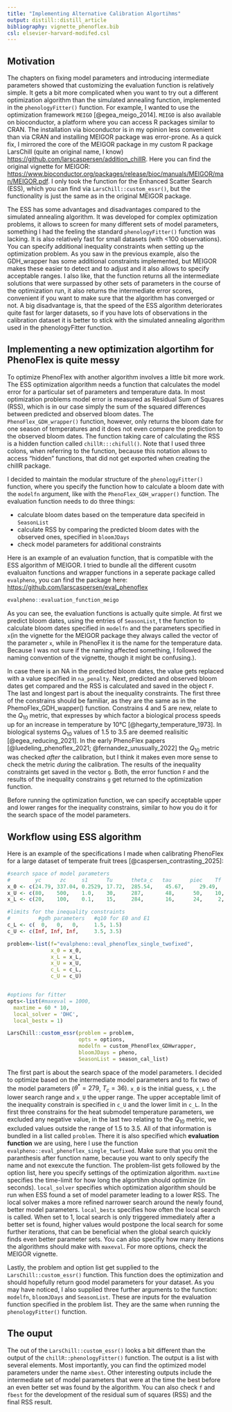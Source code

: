 ```yaml
---
title: "Implementing Alternative Calibration Algortihms"
output: distill::distill_article
bibliography: vignette_phenoflex.bib
csl: elsevier-harvard-modifed.csl
---
```


## Motivation

The chapters on fixing model parameters and introducing intermediate parameters showed that customizing the evaluation function is relatively simple. It gets a bit more complicated when you want to try out a different optimization algorithm than the simulated annealing function, implemented in the `phenologyFitter()` function. For example, I wanted to use the optimization framework `MEIGO` [@egea_meigo_2014]. `MEIGO` is also available on bioconductor, a platform where you can access R packages similar to CRAN. The installation via bioconductor is in my opinion less convenient than via CRAN and installing MEIGOR package was error-prone. As a quick fix, I mirrored the core of the MEIGOR package in my custom R package LarsChill (quite an original name, I know) <https://github.com/larscaspersen/addition_chillR>. Here you can find the original vignette for MEIGOR: <https://www.bioconductor.org/packages/release/bioc/manuals/MEIGOR/man/MEIGOR.pdf>. I only took the function for the Enhanced Scatter Search (ESS), which you can find via `LarsChill::custom_essr()`, but the functionality is just the same as in the original MEIGOR package. 

The ESS has some advantages and disadvantages compared to the simulated annealing algorithm. It was developed for complex optimization problems, it allows to screen for many different sets of model parameters, something I had the feeling the standard `phenologyFitter()` function was lacking. It is also relatively fast for small datasets (with <100 observations). You can specify additional inequality constraints when setting up the optimization problem. As you saw in the previous example, also the GDH_wrapper has some additional constraints implemented, but MEIGOR makes these easier to detect and to adjust and it also allows to specify acceptable ranges. I also like, that the function returns all the intermediate solutions that were surpassed by other sets of parameters in the course of the optimization run, it also returns the intermediate error scores, convenient if you want to make sure that the algorithm has converged or not. A big disadvantage is, that the speed of the ESS algorithm deteriorates quite fast for larger datasets, so if you have lots of observations in the calibration dataset it is better to stick with the simulated annealing algorithm used in the phenologyFitter function. 

## Implementing a new optimization algortihm for PhenoFlex is quite messy

To optimize PhenoFlex with another algorithm involves a little bit more work. The ESS optimization algorithm needs a function that calculates the model error for a particular set of parameters and temperature data. In most optimization problems model error is measured as Residual Sum of Squares (RSS), which is in our case simply the sum of the squared differences between predicted and observed bloom dates. The `PhenoFlex_GDH_wrapper()` function, however, only returns the bloom date for one season of temperatures and it does not even compare the prediction to the observed bloom dates. The function taking care of calculating the RSS is a hidden function called `chillR:::chifull()`. Note that I used three colons, when referring to the function, because this notation allows to access "hidden" functions, that did not get exported when creating the chillR package.  

I decided to maintain the modular structure of the `phenologyFitter()` function, where you specify the function how to calculate a bloom date with the `modelfn` argument, like with the `PhenoFlex_GDH_wrapper()` function. The evaluation function needs to do three things: 

- calculate bloom dates based on the temperature data specifeid in `SeasonList`
- calculate RSS by comparing the predicted bloom dates with the observed ones, specified in `bloomJDays`
- check model parameters for additional constraints

Here is an example of an evaluation function, that is compatible with the ESS algorithm of MEIGOR. I tried to 
bundle all the different cusotm evaluaiton functions and wrapper functions in a seperate package called
`evalpheno`, you can find the package here: <https://github.com/larscaspersen/eval_phenoflex>

```r
evalpheno::evaluation_function_meigo
```

As you can see, the evaluation functions is actually quite simple. At first we predict bloom dates, using the entries of `SeasonList`, t the function to calculate bloom dates specified in `modelfn` and the parameters specified in `x`(in the vignette for the MEIGOR package they always called the vector of the parameter `x`, while in PhenoFlex it is the name for the temperature data. Because I was not sure if the naming affected something, I followed the naming convention of the vignette, though it might be confusing.).

In case there is an NA in the predicted bloom dates, the value gets replaced with a value specified in `na_penalty`. Next, predicted and observed bloom dates get compared and the RSS is calculated and saved in the object `F`. The last and longest part is about the inequality constraints. The first three of the constrains should be familiar, as they are the same as in the PhemoFlex_GDH_wapper() function. Constrains 4 and 5 are new, relate to the $Q_{10}$ metric, that expresses by which factor a biological process speeds up for an increase in temperature by 10°C [@hegarty_temperature_1973]. In biological systems $Q_{10}$ values of 1.5 to 3.5 are deemed realisitic [@egea_reducing_2021]. In the early PhenoFlex papers [@luedeling_phenoflex_2021; @fernandez_unusually_2022] the $Q_{10}$ metric was checked *after* the calibration, but I think it makes even more sense to check the metric *during* the calibration. The results of the inequality constraints get saved in the vector `g`. Both, the error function `F` and the results of the inequality constrains `g` get returned to the optimization function. 

Before running the optimization function, we can specify acceptable upper and lower ranges for the inequality constrains, similar to how you do it for the search space of the model parameters. 

## Workflow using ESS algorithm

Here is an example of the specifications I made when calibrating PhenoFlex for a large dataset of temperate fruit trees [@caspersen_contrasting_2025]:

```r
#search space of model parameters
#        yc      zc     s1      Tu      theta_c   tau      piec    Tf     Tb     slope
x_0 <- c(24.79,	337.04,	0.2529,	17.72,	285.54,	   45.67,	  29.49,	2.97,	1.87,	2.69)
x_U <- c(80,    500,    1.0,    30,     287,       48,      50,    10,    10,     5.00)
x_L <- c(20,    100,    0.1,    15,     284,       16,      24,     2,     2,     1.2)

#limits for the inequality constraints
#         #gdh parameters   #q10 for E0 and E1
c_L <- c(  0,   0,   0,     1.5, 1.5)
c_U <- c(Inf, Inf, Inf,     3.5, 3.5)

problem<-list(f="evalpheno::eval_phenoflex_single_twofixed",
              x_0 = x_0,
              x_L = x_L,
              x_U = x_U,
              c_L = c_L, 
              c_U = c_U)


#options for fitter
opts<-list(#maxeval = 1000,
  maxtime = 60 * 10, 
  local_solver = 'DHC', 
  local_bestx = 1)

LarsChill::custom_essr(problem = problem,
                       opts = options,
                       modelfn = custom_PhenoFlex_GDHwrapper,
                       bloomJDays = pheno,
                       SeasonList = season_cal_list)
```

The first part is about the search space of the model parameters. I decided to optimize based on the intermediate model parameters and to fix two of the model parameters ($\theta^{*} = 279$, $T_c=36$). `x_0` is the initial guess, `x_L` the lower search range and `x_U` the upper range. The upper acceptable limit of the inequality constrain is specified in `c_U` and the lower limit in `c_L`. In the first three constrains for the heat submodel temperature parameters, we excluded any negative value, in the last two relating to the $Q_{10}$ metric, we excluded values outside the range of 1.5 to 3.5. All of that information is bundled in a list called `problem`. There it is also specified which **evaluation function** we are using, here I use the function `evalpheno::eval_phenoflex_single_twofixed`. Make sure that you omit the paranthesis after function name, because you want to only specify the name and not exexcute the function. The problem-list gets followed by the option list, here you specify settings of the optimization algorithm. `maxtime` specifies the time-limit for how long the algortihm should optimize (in seconds). `local_solver` specifies which optimization algorithm should be run when ESS found a set of model parameter leading to a lower RSS. The local solver makes a more refined narrower search around the newly found, better model parameters. `local_bestx` specifies how often the local search is called. When set to 1, local search is only triggered immediately after a better set is found, higher values would postpone the local search for some further iterations, that can be beneficial when the global search quickly finds even better parameter sets. You can also specifiy how many iterations the algorithms should make with `maxeval`. For more options, check the MEIGOR vignette. 

Lastly, the problem and option list get supplied to the `LarsChill::custom_essr()` function. This function does the optimization and should hopefully return good model parameters for your dataset. As you may have noticed, I also supplied three further arguments to the function: `modelfn`, `bloomJDays` and `SeasonList`. These are inputs for the evaluation function specified in the problem list. They are the same when running the `phenologyFitter()` function.

## The ouput

The out of the `LarsChill::custom_essr()` looks a bit different than the output of the `chillR::phenologyFitter()` function. The output is a list with several elements. Most importantly, you can find the optimized model parameters under the name `xbest`. Other interesting outputs include the intermediate set of model parameters that were at the time the best before an even better set was found by the algorithm. You can also check `f` and `fbest` for the development of the residual sum of squares (RSS) and the final RSS result.

